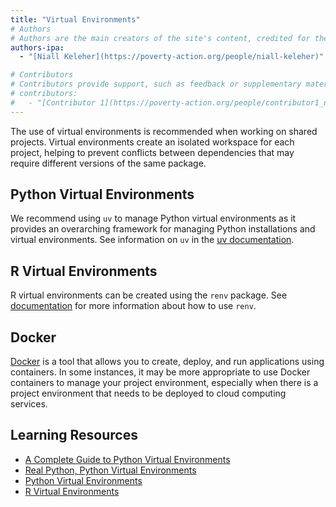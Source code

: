 ```yaml
---
title: "Virtual Environments"
# Authors
# Authors are the main creators of the site's content, credited for their work and responsible for its core development, including writing and editing.
authors-ipa:
  - "[Niall Keleher](https://poverty-action.org/people/niall-keleher)"

# Contributors
# Contributors provide support, such as feedback or supplementary materials for the site. They can also be responsible for updating/maintaining the site.
# contributors:
#   - "[Contributor 1](https://poverty-action.org/people/contributor1_name)"
---
```


:::{.custom-summary-block}
The use of virtual environments is recommended when working on shared projects. Virtual environments create an isolated workspace for each project, helping to prevent conflicts between dependencies that may require different versions of the same package.
:::

## Python Virtual Environments

We recommend using `uv` to manage Python virtual environments as it provides an
overarching framework for managing Python installations and virtual environments. See
information on `uv` in the [uv documentation](https://docs.astral.sh/uv).

## R Virtual Environments

R virtual environments can be created using the `renv` package. See
[documentation](https://rstudio.github.io/renv/articles/renv.html) for more information
about how to use `renv`.

## Docker

[Docker](https://docs.docker.com/get-started/overview/) is a tool that allows you to
create, deploy, and run applications using containers. In some instances, it may be more
appropriate to use Docker containers to manage your project environment, especially when
there is a project environment that needs to be deployed to cloud computing services.

## Learning Resources

- [A Complete Guide to Python Virtual Environments](https://www.dataquest.io/blog/a-complete-guide-to-python-virtual-environments/)
- [Real Python, Python Virtual Environments](https://realpython.com/python-virtual-environments-a-primer/)
- [Python Virtual Environments](https://docs.python.org/3/tutorial/venv.html)
- [R Virtual Environments](https://rstudio.github.io/renv/articles/renv.html)
